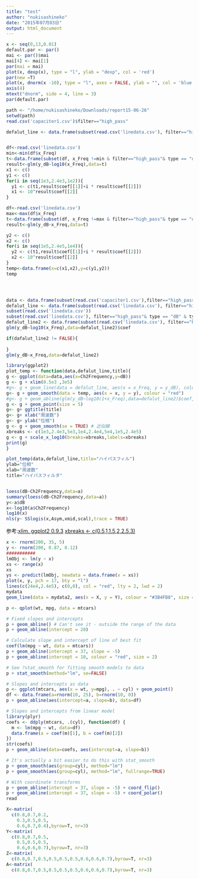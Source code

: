 ```yaml
---
title: "test"
author: "nukisashineko"
date: "2015年07月03日"
output: html_document
---
```

```r
x <- seq(0,13,0.01)
default.par <- par()
mai <- par()$mai
mai[4] <- mai[1]
par(mai = mai)
plot(x, dexp(x), type = "l", ylab = "dexp", col = 'red')
par(new =T)
plot(x, dnorm(x -10), type = "l", axes = FALSE, ylab = "", col = 'blue')
axis(4)
mtext("dnorm", side = 4, line = 3)
par(default.par)
```

```r
path <- "/home/nukisashineko/Downloads/report15-06-26"
setwd(path)
read.csv('capaciter1.csv')$filter=="high_pass"
```

```r
defalut_line <- data.frame(subset(read.csv('linedata.csv'), filter=="high_pass"& type == "dB"))


df<-read.csv('linedata.csv')
min<-min(df$x_Freq)
t<-data.frame(subset(df, x_Freq !=min & filter=="high_pass"& type == "dB" & type2=="line"))
result<-glm(y_dB~log10(x_Freq),data=t)
x1 <- c()
y1 <- c()
for(i in seq(1e3,2.4e3,1e2)){
  y1 <- c(t1,result$coef[[1]]+i * result$coef[[2]])
  x1 <- 10^result$coef[[2]]
}

df<-read.csv('linedata.csv')
max<-max(df$x_Freq)
t<-data.frame(subset(df, x_Freq !=max & filter=="high_pass"& type == "dB" & type2=="line"))
result<-glm(y_dB~x_Freq,data=t)

y2 <- c()
x2 <- c()
for(i in seq(1e5,2.4e5,1e4)){
  y2 <- c(t1,result$coef[[1]]+i * result$coef[[2]])
  x2 <- 10^result$coef[[2]]
}
temp<-data.frame(x=c(x1,x2),y=c(y1,y2))
temp




data <- data.frame(subset(read.csv('capaciter1.csv'),filter=="high_pass"))
defalut_line <- data.frame(subset(read.csv('linedata.csv'), filter=="high_pass"& type == "dB"))
subset(read.csv('linedata.csv'))
subset(read.csv('linedata.csv'), filter=="high_pass"& type == "dB" & type2=="abline")
defalut_line2 <- data.frame(subset(read.csv('linedata.csv'), filter=="high_pass"& type == "dB" & type2=="abline"))
glm(y_dB~log10(x_Freq),data=defalut_line2)$coef

if(dafalut_line2 != FALSE){ 
  
} 
glm(y_dB~x_Freq,data=defalut_line2)

library(ggplot2)
plot_temp <- function(data,defalut_line,title){
g <- ggplot(data=data,aes(x=Ch2Frequency,y=dB))
g <- g + xlim(0.5e3 ,3e5) 
#g<- g + geom_line(data = defalut_line, aes(x = x_Freq, y = y_dB), colour = "red")
g<- g + geom_smooth(data = temp, aes(x = x, y = y), colour = "red")
#g<- g + geom_abline(glm(y_dB~log10(1+x_Freq),data=defalut_line2)$coef, colour = "red", size = 1.5)
g <- g + geom_point(size = 5)
g<- g+ ggtitle(title)
g<- g+ xlab("周波数")
g<- g+ ylab("位相")
g <- g + geom_smooth(se = TRUE) # 近似線
xbreaks <- c(1e3,2.4e3,5e3,1e4,2.4e4,5e4,1e5,2.4e5)
g <- g + scale_x_log10(breaks=xbreaks,labels=xbreaks)
print(g)  
}

plot_temp(data,defalut_line,title="ハイパスフィル")
ylab="位相"
xlab="周波数"
title="ハイパスフィルタ"


loess(dB~Ch2Frequency,data=a)
summary(loess(dB~Ch2Frequency,data=a))
y<-a$dB
x<-log10(a$Ch2Frequency)
log10(x)
nls(y~ SSlogis(x,Asym,xmid,scal),trace = TRUE)
```
参考:[xlim. ggplot2 0.9.3](http://docs.ggplot2.org/0.9.3/xylim.html)
[xbreaks <- c(0.5,1,1.5,2,2.5,3)](http://joker.hatenablog.com/entry/20110803/1312366319)
```r
x <- rnorm(200, 35, 5)
y <- rnorm(200, 0.87, 0.12)
###########
lmObj <- lm(y ~ x)
xs <- range(x)
xs
ys <- predict(lmObj, newdata = data.frame(x = xs))
plot(x, y, pch = 17, bty = "l")
lines(c(24e4,2.4e5), c(0,0), col = "red", lty = 2, lwd = 2)
mydata
geom_line(data = mydata2, aes(x = X, y = Y), colour = "#3B4FB8", size = 1.5)

```

```r
p <- qplot(wt, mpg, data = mtcars)

# Fixed slopes and intercepts
p + geom_abline() # Can't see it - outside the range of the data
p + geom_abline(intercept = 20)

# Calculate slope and intercept of line of best fit
coef(lm(mpg ~ wt, data = mtcars))
p + geom_abline(intercept = 37, slope = -5)
p + geom_abline(intercept = 10, colour = "red", size = 2)

# See ?stat_smooth for fitting smooth models to data
p + stat_smooth(method="lm", se=FALSE)

# Slopes and intercepts as data
p <- ggplot(mtcars, aes(x = wt, y=mpg), . ~ cyl) + geom_point()
df <- data.frame(a=rnorm(10, 25), b=rnorm(10, 0))
p + geom_abline(aes(intercept=a, slope=b), data=df)

# Slopes and intercepts from linear model
library(plyr)
coefs <- ddply(mtcars, .(cyl), function(df) {
  m <- lm(mpg ~ wt, data=df)
  data.frame(a = coef(m)[1], b = coef(m)[2])
})
str(coefs)
p + geom_abline(data=coefs, aes(intercept=a, slope=b))

# It's actually a bit easier to do this with stat_smooth
p + geom_smooth(aes(group=cyl), method="lm")
p + geom_smooth(aes(group=cyl), method="lm", fullrange=TRUE)

# With coordinate transforms
p + geom_abline(intercept = 37, slope = -5) + coord_flip()
p + geom_abline(intercept = 37, slope = -5) + coord_polar()
read
```



```r
X<-matrix(
  c(0.8,0.7,0.2,
    0.3,0.5,0.5,
    0.6,0.7,0.4),byrow=T, nr=3)
Y<-matrix(
  c(0.8,0.7,0.5,
    0.5,0.5,0.5,
    0.6,0.6,0.7),byrow=T, nr=3)
Z<-matrix(
  c(0.8,0.7,0.5,0.5,0.5,0.5,0.6,0.6,0.7),byrow=T, nr=3)
A<-matrix(
  c(0.8,0.7,0.5,0.5,0.5,0.5,0.6,0.6,0.7),byrow=T, nr=3)


```
